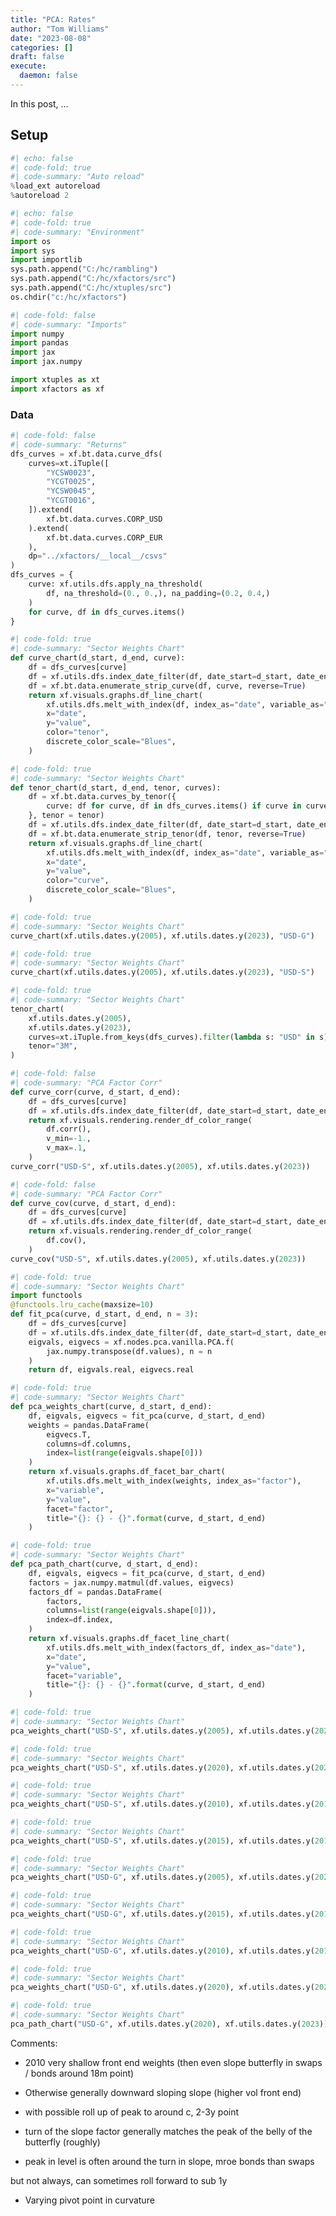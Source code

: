 ```yaml
---
title: "PCA: Rates"
author: "Tom Williams"
date: "2023-08-08"
categories: []
draft: false
execute:
  daemon: false
---
```


In this post, ...

## Setup

```python
#| echo: false
#| code-fold: true
#| code-summary: "Auto reload"
%load_ext autoreload
%autoreload 2
```

```python
#| echo: false
#| code-fold: true
#| code-summary: "Environment"
import os
import sys
import importlib
sys.path.append("C:/hc/rambling")
sys.path.append("C:/hc/xfactors/src")
sys.path.append("C:/hc/xtuples/src")
os.chdir("c:/hc/xfactors")
```

```python
#| code-fold: false
#| code-summary: "Imports"
import numpy
import pandas
import jax
import jax.numpy

import xtuples as xt
import xfactors as xf
```

### Data

```python
#| code-fold: false
#| code-summary: "Returns"
dfs_curves = xf.bt.data.curve_dfs(
    curves=xt.iTuple([
        "YCSW0023",
        "YCGT0025",
        "YCSW0045",
        "YCGT0016",
    ]).extend(
        xf.bt.data.curves.CORP_USD
    ).extend(
        xf.bt.data.curves.CORP_EUR
    ),
    dp="../xfactors/__local__/csvs"
)
dfs_curves = {
    curve: xf.utils.dfs.apply_na_threshold(
        df, na_threshold=(0., 0.,), na_padding=(0.2, 0.4,)
    )
    for curve, df in dfs_curves.items()
}
```


```python
#| code-fold: true
#| code-summary: "Sector Weights Chart"
def curve_chart(d_start, d_end, curve):
    df = dfs_curves[curve]
    df = xf.utils.dfs.index_date_filter(df, date_start=d_start, date_end=d_end)
    df = xf.bt.data.enumerate_strip_curve(df, curve, reverse=True)
    return xf.visuals.graphs.df_line_chart(
        xf.utils.dfs.melt_with_index(df, index_as="date", variable_as="tenor"),
        x="date",
        y="value",
        color="tenor",
        discrete_color_scale="Blues",
    )
```

```python
#| code-fold: true
#| code-summary: "Sector Weights Chart"
def tenor_chart(d_start, d_end, tenor, curves):
    df = xf.bt.data.curves_by_tenor({
        curve: df for curve, df in dfs_curves.items() if curve in curves
    }, tenor = tenor)
    df = xf.utils.dfs.index_date_filter(df, date_start=d_start, date_end=d_end)
    df = xf.bt.data.enumerate_strip_tenor(df, tenor, reverse=True)
    return xf.visuals.graphs.df_line_chart(
        xf.utils.dfs.melt_with_index(df, index_as="date", variable_as="curve"),
        x="date",
        y="value",
        color="curve",
        discrete_color_scale="Blues",
    )
```


```python
#| code-fold: true
#| code-summary: "Sector Weights Chart"
curve_chart(xf.utils.dates.y(2005), xf.utils.dates.y(2023), "USD-G")
```


```python
#| code-fold: true
#| code-summary: "Sector Weights Chart"
curve_chart(xf.utils.dates.y(2005), xf.utils.dates.y(2023), "USD-S")
```

```python
#| code-fold: true
#| code-summary: "Sector Weights Chart"
tenor_chart(
    xf.utils.dates.y(2005),
    xf.utils.dates.y(2023),
    curves=xt.iTuple.from_keys(dfs_curves).filter(lambda s: "USD" in s),
    tenor="3M",
)
```

```python
#| code-fold: false
#| code-summary: "PCA Factor Corr"
def curve_corr(curve, d_start, d_end):
    df = dfs_curves[curve]
    df = xf.utils.dfs.index_date_filter(df, date_start=d_start, date_end=d_end)
    return xf.visuals.rendering.render_df_color_range(
        df.corr(),
        v_min=-1.,
        v_max=.1,
    )
curve_corr("USD-S", xf.utils.dates.y(2005), xf.utils.dates.y(2023))
```

```python
#| code-fold: false
#| code-summary: "PCA Factor Corr"
def curve_cov(curve, d_start, d_end):
    df = dfs_curves[curve]
    df = xf.utils.dfs.index_date_filter(df, date_start=d_start, date_end=d_end)
    return xf.visuals.rendering.render_df_color_range(
        df.cov(),
    )
curve_cov("USD-S", xf.utils.dates.y(2005), xf.utils.dates.y(2023))
```

```python
#| code-fold: true
#| code-summary: "Sector Weights Chart"
import functools
@functools.lru_cache(maxsize=10)
def fit_pca(curve, d_start, d_end, n = 3):
    df = dfs_curves[curve]
    df = xf.utils.dfs.index_date_filter(df, date_start=d_start, date_end=d_end)
    eigvals, eigvecs = xf.nodes.pca.vanilla.PCA.f(
        jax.numpy.transpose(df.values), n = n
    )
    return df, eigvals.real, eigvecs.real
```


```python
#| code-fold: true
#| code-summary: "Sector Weights Chart"
def pca_weights_chart(curve, d_start, d_end):
    df, eigvals, eigvecs = fit_pca(curve, d_start, d_end)
    weights = pandas.DataFrame(
        eigvecs.T,
        columns=df.columns,
        index=list(range(eigvals.shape[0]))
    )
    return xf.visuals.graphs.df_facet_bar_chart(
        xf.utils.dfs.melt_with_index(weights, index_as="factor"),
        x="variable",
        y="value",
        facet="factor",
        title="{}: {} - {}".format(curve, d_start, d_end)
    )
```



```python
#| code-fold: true
#| code-summary: "Sector Weights Chart"
def pca_path_chart(curve, d_start, d_end):
    df, eigvals, eigvecs = fit_pca(curve, d_start, d_end)
    factors = jax.numpy.matmul(df.values, eigvecs)
    factors_df = pandas.DataFrame(
        factors,
        columns=list(range(eigvals.shape[0])),
        index=df.index,
    )
    return xf.visuals.graphs.df_facet_line_chart(
        xf.utils.dfs.melt_with_index(factors_df, index_as="date"),
        x="date",
        y="value",
        facet="variable",
        title="{}: {} - {}".format(curve, d_start, d_end)
    )
```



```python
#| code-fold: true
#| code-summary: "Sector Weights Chart"
pca_weights_chart("USD-S", xf.utils.dates.y(2005), xf.utils.dates.y(2023))
```


```python
#| code-fold: true
#| code-summary: "Sector Weights Chart"
pca_weights_chart("USD-S", xf.utils.dates.y(2020), xf.utils.dates.y(2023))
```



```python
#| code-fold: true
#| code-summary: "Sector Weights Chart"
pca_weights_chart("USD-S", xf.utils.dates.y(2010), xf.utils.dates.y(2015))
```



```python
#| code-fold: true
#| code-summary: "Sector Weights Chart"
pca_weights_chart("USD-S", xf.utils.dates.y(2015), xf.utils.dates.y(2018))
```



```python
#| code-fold: true
#| code-summary: "Sector Weights Chart"
pca_weights_chart("USD-G", xf.utils.dates.y(2005), xf.utils.dates.y(2023))
```


```python
#| code-fold: true
#| code-summary: "Sector Weights Chart"
pca_weights_chart("USD-G", xf.utils.dates.y(2015), xf.utils.dates.y(2018))
```


```python
#| code-fold: true
#| code-summary: "Sector Weights Chart"
pca_weights_chart("USD-G", xf.utils.dates.y(2010), xf.utils.dates.y(2015))
```



```python
#| code-fold: true
#| code-summary: "Sector Weights Chart"
pca_weights_chart("USD-G", xf.utils.dates.y(2020), xf.utils.dates.y(2023))
```



```python
#| code-fold: true
#| code-summary: "Sector Weights Chart"
pca_path_chart("USD-G", xf.utils.dates.y(2020), xf.utils.dates.y(2023))
```



Comments:

- 2010 very shallow front end weights (then even slope butterfly in swaps / bonds around 18m point)

- Otherwise generally downward sloping slope (higher vol front end)

- with possible roll up of peak to around c, 2-3y point

- turn of the slope factor generally matches the peak of the belly of the butterfly (roughly)

- peak in level is often around the turn in slope, mroe bonds than swaps

but not always, can sometimes roll forward to sub 1y

- Varying pivot point in curvature